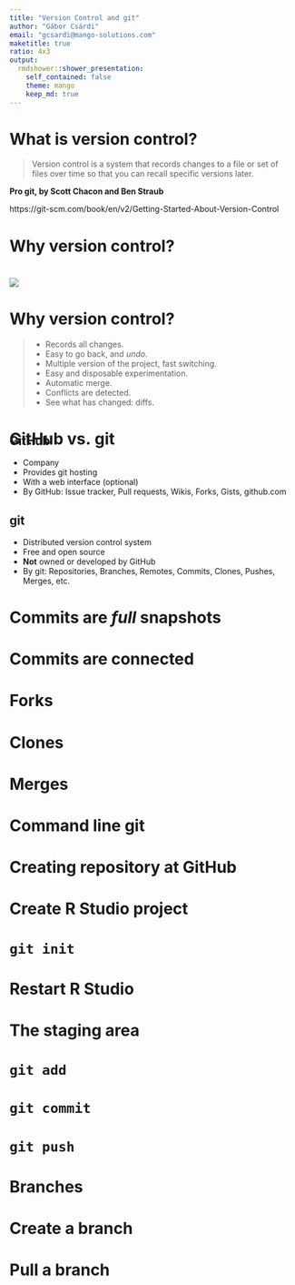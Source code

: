 ```yaml
---
title: "Version Control and git"
author: "Gábor Csárdi"
email: "gcsardi@mango-solutions.com"
maketitle: true
ratio: 4x3
output:
  rmdshower::shower_presentation:
    self_contained: false
    theme: mango
    keep_md: true
---
```


# What is version control?

> Version control is a system that records changes to a file or set of
> files over time so that you can recall specific versions later.

**Pro git, by Scott Chacon and Ben Straub**

https://git-scm.com/book/en/v2/Getting-Started-About-Version-Control

<!-- * Ask, “Who uses ‘undo’ in their editor?”
  All say “Me”. ‘Undo’ is the simplest form of version control. -->

# Why version control? { .shout }

# { .fullpage }

<img src="phd101212s.png" class="cover height">

# Why version control?

> * Records all changes.
> * Easy to go back, and *undo*.
> * Multiple version of the project, fast switching.
> * Easy and disposable experimentation.
> * Automatic merge.
> * Conflicts are detected.
> * See what has changed: diffs.

# GitHub vs. git

<div class="double">
<p class="double-flow">
<h2 style="margin-top:-45px;">GitHub</h2>
* Company
* Provides git hosting
* With a web interface (optional)
* By GitHub: Issue tracker, Pull requests, Wikis, Forks,
  Gists, github.com
</p><p class="double-flow">
## git
* Distributed version control system
* Free and open source
* **Not** owned or developed by GitHub
* By git: Repositories, Branches, Remotes, Commits,
  Clones, Pushes, Merges, etc.
</p>
</div>

# Commits are *full* snapshots

# Commits are connected

# Forks

# Clones

# Merges

# Command line git

# Creating repository at GitHub

# Create R Studio project

# `git init`

# Restart R Studio

# The staging area

# `git add`

# `git commit`

# `git push`

# Branches

# Create a branch

# Pull a branch

